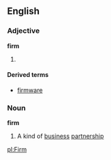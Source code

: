 ==English==
===Adjective===
'''firm'''

# {{stub}}

====Derived terms====
*[[firmware]]

===Noun===
'''firm'''

#A kind of [[business]] [[partnership]]

[[pl:Firm]]